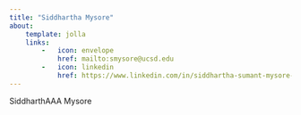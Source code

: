 ```yaml
---
title: "Siddhartha Mysore"
about: 
    template: jolla
    links: 
        -   icon: envelope
            href: mailto:smysore@ucsd.edu
        -   icon: linkedin
            href: https://www.linkedin.com/in/siddhartha-sumant-mysore-46577114a/
---
```


SiddharthAAA Mysore
